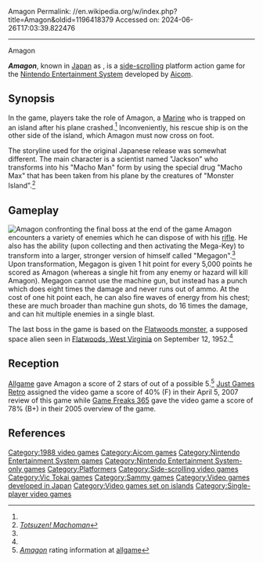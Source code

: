 Amagon
Permalink: //en.wikipedia.org/w/index.php?title=Amagon&oldid=1196418379
Accessed on: 2024-06-26T17:03:39.822476



------
Amagon
{{for|the town in the United States|Amagon, Arkansas}}

{{Infobox video game
|title = Amagon
|image = Amagon Cover.png
|caption = ''Amagon'' North American cover art
|developer = [[Aicom|Aicom Corporation]]<ref name="mobygames">[http://www.mobygames.com/game/nes/amagon ''Amagon''] at [[MobyGames]]</ref>
|publisher = [[Vic Tokai|Vic Tokai Corporation]]<ref name="mobygames"/> <br> [[American Sammy]]
|composer = [[Kiyoshi Yokoyama]]<ref name="mobygames"/> <br> Dōta Andō<ref name="mobygames"/>
|designer = Tokuhiro Takemori<ref name="mobygames"/> <br> Hiroshi Kazama<ref name="mobygames"/>
|released = {{vgrelease|JP|December 2, 1988|NA|April 1989}}
|genre = [[Action game|2D action]] [[Platform game|platformer]]
|modes = [[Single-player video game|Single-player]]
|platforms = [[Nintendo Entertainment System|NES]]
}}

'''''Amagon''''', known in [[Japan]] as {{nihongo|'''''Totsuzen! Machoman'''''|突然! マッチョマン|lit. ''Suddenly! Machoman''}}, is a [[side-scrolling]] platform action game for the [[Nintendo Entertainment System]] developed by [[Aicom]].

==Synopsis==
In the game, players take the role of Amagon, a [[Marines|Marine]] who is trapped on an island after his plane crashed.<ref name="mobygames"/> Inconveniently, his rescue ship is on the other side of the island, which Amagon must now cross on foot.

The storyline used for the original Japanese release was somewhat different. The main character is a scientist named "Jackson" who transforms into his "Macho Man" form by using the special drug "Macho Max" that has been taken from his plane by the creatures of "Monster Island".<ref name="Totsuzen Machoman Wikipedia page">[[:ja:突然! マッチョマン|''Totsuzen! Machoman'']]</ref>

==Gameplay==
[[Image:Amagon confronting Flatwoods monster.png|thumb|right|Amagon confronting the final boss at the end of the game]]
Amagon encounters a variety of enemies which he can dispose of with his [[rifle]].  He also has the ability (upon collecting and then activating the Mega-Key) to transform into a larger, stronger version of himself called "Megagon".<ref name="mobygames"/> Upon transformation, Megagon is given 1 hit point for every 5,000 points he scored as Amagon (whereas a single hit from any enemy or hazard will kill Amagon). Megagon cannot use the machine gun, but instead has a punch which does eight times the damage and never runs out of ammo. At the cost of one hit point each, he can also fire waves of energy from his chest; these are much broader than machine gun shots, do 16 times the damage, and can hit multiple enemies in a single blast.

The last boss in the game is based on the [[Flatwoods monster]], a supposed space alien seen in [[Flatwoods, West Virginia]] on September 12, 1952.<ref name="mobygames"/>

==Reception==
[[Allgame]] gave Amagon a score of 2 stars of out of a possible 5.<ref>[http://www.allgame.com/game.php?id=14739 ''Amagon''] {{Webarchive|url=https://web.archive.org/web/20141210154842/http://www.allgame.com/game.php?id=14739 |date=2014-12-10 }} rating information at [[allgame]]</ref> [[Just Games Retro]] assigned the video game a score of 40% (F) in their April 5, 2007 review of this game while [[Game Freaks 365]] gave the video game a score of 78% (B+) in their 2005 overview of the game.

==References==
{{reflist}}

[[Category:1988 video games]]
[[Category:Aicom games]]
[[Category:Nintendo Entertainment System games]]
[[Category:Nintendo Entertainment System-only games]]
[[Category:Platformers]]
[[Category:Side-scrolling video games]]
[[Category:Vic Tokai games]]
[[Category:Sammy games]]
[[Category:Video games developed in Japan]]
[[Category:Video games set on islands]]
[[Category:Single-player video games]]
